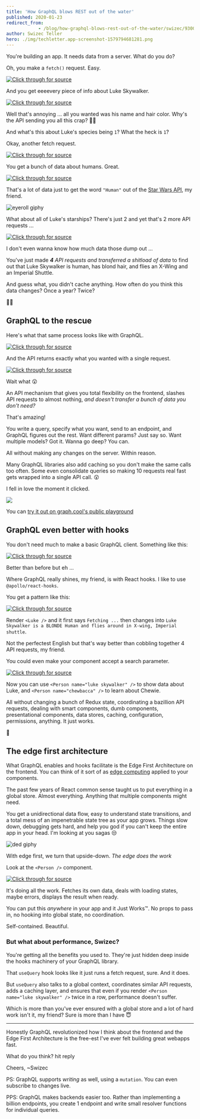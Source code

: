 ```yaml
---
title: 'How GraphQL blows REST out of the water'
published: 2020-01-23
redirect_from: 
            - /blog/how-graphql-blows-rest-out-of-the-water/swizec/9300
author: Swizec Teller
hero: ./img/techletter.app-screenshot-1579794681281.png
---
```

You're building an app. It needs data from a server. What do you do?



Oh, you make a `fetch()` request. Easy.



[![Click through for source](./img/techletter.app-screenshot-1579794681281.png)](https://carbon.now.sh/?bg=rgba(255,255,255,1)&t=seti&l=javascript&ds=true&wc=true&wa=true&pv=48px&ph=32px&ln=false&code=fetch('https%3A%2F%2Fswapi.co%2Fapi%2Fpeople%2F1%2F')%0A%09.then(res%20%3D%3E%20res.json())%0A%09.then(console.log))



And you get eeeevery piece of info about Luke Skywalker.



[![Click through for source](./img/techletter.app-screenshot-1579795602007.png)](https://carbon.now.sh/?bg=rgba(255,255,255,1)&t=seti&l=json&ds=true&wc=true&wa=true&pv=48px&ph=32px&ln=false&code=%7B%0A%09%22name%22%3A%20%22Luke%20Skywalker%22%2C%0A%09%22height%22%3A%20%22172%22%2C%0A%09%22mass%22%3A%20%2277%22%2C%0A%09%22hair_color%22%3A%20%22blond%22%2C%0A%09%22skin_color%22%3A%20%22fair%22%2C%0A%09%22eye_color%22%3A%20%22blue%22%2C%0A%09%22birth_year%22%3A%20%2219BBY%22%2C%0A%09%22gender%22%3A%20%22male%22%2C%0A%09%22homeworld%22%3A%20%22https%3A%2F%2Fswapi.co%2Fapi%2Fplanets%2F1%2F%22%2C%0A%09%22films%22%3A%20%5B%0A%09%09%22https%3A%2F%2Fswapi.co%2Fapi%2Ffilms%2F2%2F%22%2C%0A%09%09%22https%3A%2F%2Fswapi.co%2Fapi%2Ffilms%2F6%2F%22%2C%0A%09%09%22https%3A%2F%2Fswapi.co%2Fapi%2Ffilms%2F3%2F%22%2C%0A%09%09%22https%3A%2F%2Fswapi.co%2Fapi%2Ffilms%2F1%2F%22%2C%0A%09%09%22https%3A%2F%2Fswapi.co%2Fapi%2Ffilms%2F7%2F%22%0A%09%5D%2C%0A%09%22species%22%3A%20%5B%0A%09%09%22https%3A%2F%2Fswapi.co%2Fapi%2Fspecies%2F1%2F%22%0A%09%5D%2C%0A%09%22vehicles%22%3A%20%5B%0A%09%09%22https%3A%2F%2Fswapi.co%2Fapi%2Fvehicles%2F14%2F%22%2C%0A%09%09%22https%3A%2F%2Fswapi.co%2Fapi%2Fvehicles%2F30%2F%22%0A%09%5D%2C%0A%09%22starships%22%3A%20%5B%0A%09%09%22https%3A%2F%2Fswapi.co%2Fapi%2Fstarships%2F12%2F%22%2C%0A%09%09%22https%3A%2F%2Fswapi.co%2Fapi%2Fstarships%2F22%2F%22%0A%09%5D%2C%0A%09%22created%22%3A%20%222014-12-09T13%3A50%3A51.644000Z%22%2C%0A%09%22edited%22%3A%20%222014-12-20T21%3A17%3A56.891000Z%22%2C%0A%09%22url%22%3A%20%22https%3A%2F%2Fswapi.co%2Fapi%2Fpeople%2F1%2F%22%0A%7D)



Well that's annoying ... all you wanted was his name and hair color. Why's the API sending you all this crap? 🤦‍♂️



And what's this about Luke's species being `1`? What the heck is `1`?



Okay, another fetch request.



[![Click through for source](./img/techletter.app-screenshot-1579794681428.png)](https://carbon.now.sh/?bg=rgba(255,255,255,1)&t=seti&l=javascript&ds=true&wc=true&wa=true&pv=48px&ph=32px&ln=false&code=fetch('https%3A%2F%2Fswapi.co%2Fapi%2Fspecies%2F1%2F')%0A%09.then(res%20%3D%3E%20res.json())%0A%09.then(console.log))



You get a bunch of data about humans. Great.



[![Click through for source](./img/techletter.app-screenshot-1579794681620.png)](https://carbon.now.sh/?bg=rgba(255,255,255,1)&t=seti&l=json&ds=true&wc=true&wa=true&pv=48px&ph=32px&ln=false&code=%7B%0A%09%22name%22%3A%20%22Human%22%2C%0A%09%22classification%22%3A%20%22mammal%22%2C%0A%09%22designation%22%3A%20%22sentient%22%2C%0A%09%22average_height%22%3A%20%22180%22%2C%0A%09%22skin_colors%22%3A%20%22caucasian%2C%20black%2C%20asian%2C%20hispanic%22%2C%0A%09%22hair_colors%22%3A%20%22blonde%2C%20brown%2C%20black%2C%20red%22%2C%0A%09%22eye_colors%22%3A%20%22brown%2C%20blue%2C%20green%2C%20hazel%2C%20grey%2C%20amber%22%2C%0A%09%22average_lifespan%22%3A%20%22120%22%2C%0A%09%22homeworld%22%3A%20%22https%3A%2F%2Fswapi.co%2Fapi%2Fplanets%2F9%2F%22%2C%0A%09%22language%22%3A%20%22Galactic%20Basic%22%2C%0A%09%22people%22%3A%20%5B%0A%09%09%22https%3A%2F%2Fswapi.co%2Fapi%2Fpeople%2F1%2F%22%2C%0A%09%09%22https%3A%2F%2Fswapi.co%2Fapi%2Fpeople%2F4%2F%22%2C%0A%09%09%22https%3A%2F%2Fswapi.co%2Fapi%2Fpeople%2F5%2F%22%2C%0A%09%09%22https%3A%2F%2Fswapi.co%2Fapi%2Fpeople%2F6%2F%22%2C%0A%09%09%22https%3A%2F%2Fswapi.co%2Fapi%2Fpeople%2F7%2F%22%2C%0A%09%09%22https%3A%2F%2Fswapi.co%2Fapi%2Fpeople%2F9%2F%22%2C%0A%09%09%22https%3A%2F%2Fswapi.co%2Fapi%2Fpeople%2F10%2F%22%2C%0A%09%09%22https%3A%2F%2Fswapi.co%2Fapi%2Fpeople%2F11%2F%22%2C%0A%09%09%22https%3A%2F%2Fswapi.co%2Fapi%2Fpeople%2F12%2F%22%2C%0A%09%09%22https%3A%2F%2Fswapi.co%2Fapi%2Fpeople%2F14%2F%22%2C%0A%09%09%22https%3A%2F%2Fswapi.co%2Fapi%2Fpeople%2F18%2F%22%2C%0A%09%09%22https%3A%2F%2Fswapi.co%2Fapi%2Fpeople%2F19%2F%22%2C%0A%09%09%22https%3A%2F%2Fswapi.co%2Fapi%2Fpeople%2F21%2F%22%2C%0A%09%09%22https%3A%2F%2Fswapi.co%2Fapi%2Fpeople%2F22%2F%22%2C%0A%09%09%22https%3A%2F%2Fswapi.co%2Fapi%2Fpeople%2F25%2F%22%2C%0A%09%09%22https%3A%2F%2Fswapi.co%2Fapi%2Fpeople%2F26%2F%22%2C%0A%09%09%22https%3A%2F%2Fswapi.co%2Fapi%2Fpeople%2F28%2F%22%2C%0A%09%09%22https%3A%2F%2Fswapi.co%2Fapi%2Fpeople%2F29%2F%22%2C%0A%09%09%22https%3A%2F%2Fswapi.co%2Fapi%2Fpeople%2F32%2F%22%2C%0A%09%09%22https%3A%2F%2Fswapi.co%2Fapi%2Fpeople%2F34%2F%22%2C%0A%09%09%22https%3A%2F%2Fswapi.co%2Fapi%2Fpeople%2F43%2F%22%2C%0A%09%09%22https%3A%2F%2Fswapi.co%2Fapi%2Fpeople%2F51%2F%22%2C%0A%09%09%22https%3A%2F%2Fswapi.co%2Fapi%2Fpeople%2F60%2F%22%2C%0A%09%09%22https%3A%2F%2Fswapi.co%2Fapi%2Fpeople%2F61%2F%22%2C%0A%09%09%22https%3A%2F%2Fswapi.co%2Fapi%2Fpeople%2F62%2F%22%2C%0A%09%09%22https%3A%2F%2Fswapi.co%2Fapi%2Fpeople%2F66%2F%22%2C%0A%09%09%22https%3A%2F%2Fswapi.co%2Fapi%2Fpeople%2F67%2F%22%2C%0A%09%09%22https%3A%2F%2Fswapi.co%2Fapi%2Fpeople%2F68%2F%22%2C%0A%09%09%22https%3A%2F%2Fswapi.co%2Fapi%2Fpeople%2F69%2F%22%2C%0A%09%09%22https%3A%2F%2Fswapi.co%2Fapi%2Fpeople%2F74%2F%22%2C%0A%09%09%22https%3A%2F%2Fswapi.co%2Fapi%2Fpeople%2F81%2F%22%2C%0A%09%09%22https%3A%2F%2Fswapi.co%2Fapi%2Fpeople%2F84%2F%22%2C%0A%09%09%22https%3A%2F%2Fswapi.co%2Fapi%2Fpeople%2F85%2F%22%2C%0A%09%09%22https%3A%2F%2Fswapi.co%2Fapi%2Fpeople%2F86%2F%22%2C%0A%09%09%22https%3A%2F%2Fswapi.co%2Fapi%2Fpeople%2F35%2F%22%0A%09%5D%2C%0A%09%22films%22%3A%20%5B%0A%09%09%22https%3A%2F%2Fswapi.co%2Fapi%2Ffilms%2F2%2F%22%2C%0A%09%09%22https%3A%2F%2Fswapi.co%2Fapi%2Ffilms%2F7%2F%22%2C%0A%09%09%22https%3A%2F%2Fswapi.co%2Fapi%2Ffilms%2F5%2F%22%2C%0A%09%09%22https%3A%2F%2Fswapi.co%2Fapi%2Ffilms%2F4%2F%22%2C%0A%09%09%22https%3A%2F%2Fswapi.co%2Fapi%2Ffilms%2F6%2F%22%2C%0A%09%09%22https%3A%2F%2Fswapi.co%2Fapi%2Ffilms%2F3%2F%22%2C%0A%09%09%22https%3A%2F%2Fswapi.co%2Fapi%2Ffilms%2F1%2F%22%0A%09%5D%2C%0A%09%22created%22%3A%20%222014-12-10T13%3A52%3A11.567000Z%22%2C%0A%09%22edited%22%3A%20%222015-04-17T06%3A59%3A55.850671Z%22%2C%0A%09%22url%22%3A%20%22https%3A%2F%2Fswapi.co%2Fapi%2Fspecies%2F1%2F%22%0A%7D)



That's a lot of data just to get the word `"Human"` out of the [Star Wars API](https://swapi.co/), my friend.



![eyeroll giphy](./img/media-qmfpjpAT2fJRK-giphy.gif)



What about all of Luke's starships? There's just 2 and yet that's 2 more API requests ...



[![Click through for source](./img/techletter.app-screenshot-1579794681424.png)](https://carbon.now.sh/?bg=rgba(255,255,255,1)&t=seti&l=javascript&ds=true&wc=true&wa=true&pv=48px&ph=32px&ln=false&code=fetch(%22https%3A%2F%2Fswapi.co%2Fapi%2Fstarships%2F12%2F%22)%0A%09.then(res%20%3D%3E%20res.json())%0A%09.then(console.log)%0A%09%0Afetch(%22https%3A%2F%2Fswapi.co%2Fapi%2Fstarships%2F22%2F%22)%0A%09.then(res%20%3D%3E%20res.json())%0A%09.then(console.log))



I don't even wanna know how much data those dump out ...



You've just made _**4** API requests and transferred a shitload of data_ to find out that Luke Skywalker is human, has blond hair, and flies an X-Wing and an Imperial Shuttle.



And guess what, you didn't cache anything. How often do you think this data changes? Once a year? Twice?



🤦‍♂️



## GraphQL to the rescue



Here's what that same process looks like with GraphQL.



[![Click through for source](./img/techletter.app-screenshot-1579794681447.png)](https://carbon.now.sh/?bg=rgba(255,255,255,1)&t=seti&l=graphql&ds=true&wc=true&wa=true&pv=48px&ph=32px&ln=false&code=query%20luke%20%7B%0A%20%20Person(name%3A%20%22Luke%20Skywalker%22)%20%7B%0A%20%20%20%20name%0A%20%20%20%20hairColor%0A%20%20%20%20species%20%7B%0A%20%20%20%20%20%20name%0A%20%20%20%20%7D%0A%20%20%20%20starships%20%7B%0A%20%20%20%20%20%20name%0A%20%20%20%20%7D%0A%20%20%7D%0A%7D)



And the API returns exactly what you wanted with a single request.



[![Click through for source](./img/techletter.app-screenshot-1579794681567.png)](https://carbon.now.sh/?bg=rgba(255,255,255,1)&t=seti&l=json&ds=true&wc=true&wa=true&pv=48px&ph=32px&ln=false&code=%7B%0A%20%20%22data%22%3A%20%7B%0A%20%20%20%20%22Person%22%3A%20%7B%0A%20%20%20%20%20%20%22name%22%3A%20%22Luke%20Skywalker%22%2C%0A%20%20%20%20%20%20%22hairColor%22%3A%20%5B%0A%20%20%20%20%20%20%20%20%22BLONDE%22%0A%20%20%20%20%20%20%5D%2C%0A%20%20%20%20%20%20%22species%22%3A%20%5B%0A%20%20%20%20%20%20%20%20%7B%0A%20%20%20%20%20%20%20%20%20%20%22name%22%3A%20%22Human%22%0A%20%20%20%20%20%20%20%20%7D%0A%20%20%20%20%20%20%5D%2C%0A%20%20%20%20%20%20%22starships%22%3A%20%5B%0A%20%20%20%20%20%20%20%20%7B%0A%20%20%20%20%20%20%20%20%20%20%22name%22%3A%20%22X-wing%22%0A%20%20%20%20%20%20%20%20%7D%2C%0A%20%20%20%20%20%20%20%20%7B%0A%20%20%20%20%20%20%20%20%20%20%22name%22%3A%20%22Imperial%20shuttle%22%0A%20%20%20%20%20%20%20%20%7D%0A%20%20%20%20%20%20%5D%0A%20%20%20%20%7D%0A%20%20%7D%0A%7D)



Wait what 😲



An API mechanism that gives you total flexibility on the frontend, slashes API requests to almost nothing, _and doesn't transfer a bunch of data you don't need?_



That's amazing!



You write a query, specify what you want, send to an endpoint, and GraphQL figures out the rest. Want different params? Just say so. Want multiple models? Got it. Wanna go deep? You can.



All without making any changes on the server. Within reason.



Many GraphQL libraries also add caching so you don't make the same calls too often. Some even consolidate queries so making 10 requests real fast gets wrapped into a single API call. 😲



I fell in love the moment it clicked.



![](./img/media-7FyMQm2vBiTjG-giphy.gif)



You can [try it out on graph.cool's public playground](https://swapi.graph.cool/)



## GraphQL even better with hooks



You don't need much to make a basic GraphQL client. Something like this:



[![Click through for source](./img/techletter.app-screenshot-1579795766609.png)](https://carbon.now.sh/?bg=rgba(255,255,255,1)&t=seti&l=javascript&ds=true&wc=true&wa=true&pv=48px&ph=32px&ln=false&code=fetch('https%3A%2F%2Fswapi.graph.cool%2F'%2C%20%7B%0A%09method%3A%20'POST'%2C%0A%09body%3A%20%7B%0A%09%09operationName%3A%20'luke'%2C%0A%09%09variables%3A%20%7B%7D%2C%0A%09%09query%3A%20%60%0A%09%09%09query%20luke%20%7B%0A%09%09%09%20%20Person(name%3A%20%22Luke%20Skywalker%22)%20%7B%0A%09%09%09%20%20%20%20name%0A%09%09%09%20%20%20%20hairColor%0A%09%09%09%20%20%20%20species%20%7B%0A%09%09%09%20%20%20%20%20%20name%0A%09%09%09%20%20%20%20%7D%0A%09%09%09%20%20%20%20starships%20%7B%0A%09%09%09%20%20%20%20%20%20name%0A%09%09%09%20%20%20%20%7D%0A%09%09%09%20%20%7D%0A%09%09%09%7D%0A%09%09%60%0A%09%7D%0A%7D))



Better than before but eh ...



Where GraphQL really shines, my friend, is with React hooks. I like to use `@apollo/react-hooks`.



You get a pattern like this:



[![Click through for source](./img/techletter.app-screenshot-1579794681647.png)](https://carbon.now.sh/?bg=rgba(255,255,255,1)&t=seti&l=javascript&ds=true&wc=true&wa=true&pv=48px&ph=32px&ln=false&code=\import%20%7B%20useQuery%20%7D%20from%20'%40apollo%2Freact-hooks'%3B%0A\import%20gql%20from%20'graphql-tag'%3B%0A%0A%2F%2F%20define%20the%20graphql%20query%0Aconst%20LUKE_QUERY%20%3D%20gql%60%0A%09query%20luke%20%7B%0A%09%20%20Person(name%3A%20%22Luke%20Skywalker%22)%20%7B%0A%09%20%20%20%20name%0A%09%20%20%20%20hairColor%0A%09%20%20%20%20species%20%7B%0A%09%20%20%20%20%20%20name%0A%09%20%20%20%20%7D%0A%09%20%20%20%20starships%20%7B%0A%09%20%20%20%20%20%20name%0A%09%20%20%20%20%7D%0A%09%20%20%7D%0A%09%7D%0A%60%0A%0A%2F%2F%20a%20component%20that%20fetches%20data%20and%20displays%20it%0Aconst%20Luke%20%3D%20()%20%3D%3E%20%7B%0A%09const%20%7B%20loading%2C%20data%20%7D%20%3D%20useQuery(LUKE_QUERY)%0A%09%0A%09return%20loading%20%3F%20%0A%09%09%3Cp%3EFetching%20...%3C%2Fp%3E%20%0A%09%3A%20%0A%09%09%3Cp%3E%7Bdata.Person.name%7D%20is%20a%20%7Bdata.Person.hairColor%5B0%5D%7D%20%7Bdata.Person.species%5B0%5D.name%7D%20and%20flies%20around%20in%20%7Bdata.Person.starships.map(ship%20%3D%3E%20ship.name).join(%22%2C%20%22)%7D%3C%2Fp%3E%0A%7D)



Render `<Luke />` and it first says `Fetching ...` then changes into `Luke Skywalker is a BLONDE Human and flies around in X-wing, Imperial shuttle`.



Not the perfectest English but that's way better than cobbling together 4 API requests, my friend.



You could even make your component accept a search parameter.



[![Click through for source](./img/techletter.app-screenshot-1579794681459.png)](https://carbon.now.sh/?bg=rgba(255,255,255,1)&t=seti&l=javascript&ds=true&wc=true&wa=true&pv=48px&ph=32px&ln=false&code=\import%20%7B%20useQuery%20%7D%20from%20'%40apollo%2Freact-hooks'%3B%0A\import%20gql%20from%20'graphql-tag'%3B%0A%0A%2F%2F%20define%20the%20graphql%20query%0Aconst%20PERSON_QUERY%20%3D%20gql%60%0A%09query%20person(%24name%3A%20String!)%20%7B%0A%09%20%20Person(name%3A%20%24name)%20%7B%0A%09%20%20%20%20name%0A%09%20%20%20%20hairColor%0A%09%20%20%20%20species%20%7B%0A%09%20%20%20%20%20%20name%0A%09%20%20%20%20%7D%0A%09%20%20%20%20starships%20%7B%0A%09%20%20%20%20%20%20name%0A%09%20%20%20%20%7D%0A%09%20%20%7D%0A%09%7D%0A%60%0A%0A%2F%2F%20a%20component%20that%20fetches%20data%20and%20displays%20it%0Aconst%20Person%20%3D%20(%7B%20name%20%7D)%20%3D%3E%20%7B%0A%09const%20%7B%20loading%2C%20data%20%7D%20%3D%20useQuery(PERSON_QUERY%2C%20%7B%0A%09%09variables%3A%20%7B%0A%09%09%09name%0A%09%09%7D%0A%09%7D)%0A%09%0A%09return%20loading%20%3F%20%0A%09%09%3Cp%3EFetching%20...%3C%2Fp%3E%20%0A%09%3A%20%0A%09%09%3Cp%3E%7Bdata.Person.name%7D%20is%20a%20%7Bdata.Person.hairColor%5B0%5D%7D%20%7Bdata.Person.species%5B0%5D.name%7D%20and%20flies%20around%20in%20%7Bdata.Person.starships.map(ship%20%3D%3E%20ship.name).join(%22%2C%20%22)%7D%3C%2Fp%3E%0A%7D)



Now you can use `<Person name="luke skywalker" />` to show data about Luke, and `<Person name="chewbacca" />` to learn about Chewie.



All without changing a bunch of Redux state, coordinating a bazillion API requests, dealing with smart components, dumb components, presentational components, data stores, caching, configuration, permissions, anything. It just works.



🤯



## The edge first architecture



What GraphQL enables and hooks facilitate is the Edge First Architecture on the frontend. You can think of it sort of as [edge computing](https://en.wikipedia.org/wiki/Edge_computing) applied to your components.



The past few years of React common sense taught us to put everything in a global store. Almost everything. Anything that multiple components might need.



You get a unidirectional data flow, easy to understand state transitions, and a total mess of an impenetrable state tree as your app grows. Things slow down, debugging gets hard, and help you god if you can't keep the entire app in your head. I'm looking at you sagas 😒



![ded giphy](./img/media-3ohzdUbXhdSXOvwJbO-giphy-downsized-medium.gif)



With edge first, we turn that upside-down. _The edge does the work_



Look at the `<Person />` component.



[![Click through for source](./img/techletter.app-screenshot-1579794681475.png)](https://carbon.now.sh/?bg=rgba(255,255,255,1)&t=seti&l=javascript&ds=true&wc=true&wa=true&pv=48px&ph=32px&ln=false&code=%2F%2F%20a%20component%20that%20fetches%20data%20and%20displays%20it%0Aconst%20Person%20%3D%20(%7B%20name%20%7D)%20%3D%3E%20%7B%0A%09const%20%7B%20loading%2C%20data%20%7D%20%3D%20useQuery(PERSON_QUERY%2C%20%7B%0A%09%09variables%3A%20%7B%0A%09%09%09name%0A%09%09%7D%0A%09%7D)%0A%09%0A%09return%20loading%20%3F%20%0A%09%09%3Cp%3EFetching%20...%3C%2Fp%3E%20%0A%09%3A%20%0A%09%09%3Cp%3E%7Bdata.Person.name%7D%20is%20a%20%7Bdata.Person.hairColor%5B0%5D%7D%20%7Bdata.Person.species%5B0%5D.name%7D%20and%20flies%20around%20in%20%7Bdata.Person.starships.map(ship%20%3D%3E%20ship.name).join(%22%2C%20%22)%7D%3C%2Fp%3E%0A%7D)



It's doing all the work. Fetches its own data, deals with loading states, maybe errors, displays the result when ready.



You can put this _anywhere_ in your app and it Just Works™. No props to pass in, no hooking into global state, no coordination.



Self-contained. Beautiful.



### But what about performance, Swizec?



You're getting all the benefits you used to. They're just hidden deep inside the hooks machinery of your GraphQL library.



That `useQuery` hook looks like it just runs a fetch request, sure. And it does.



But `useQuery` also talks to a global context, coordinates similar API requests, adds a caching layer, and ensures that even if you render `<Person name="luke skywalker" />` twice in a row, performance doesn't suffer.



Which is more than you've ever ensured with a global store and a lot of hard work isn't it, my friend? Sure is more than I have 😇



* * *



Honestly GraphQL revolutionized how I think about the frontend and the Edge First Architecture is the free-est I've ever felt building great webapps fast.



What do you think? hit reply



Cheers, ~Swizec



PS: GraphQL supports _writing_ as well, using a `mutation`. You can even subscribe to changes live.



PPS: GraphQL makes backends easier too. Rather than implementing a billion endpoints, you create 1 endpoint and write small resolver functions for individual queries.